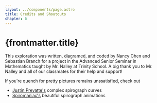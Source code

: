 ```yaml
---
layout: ../components/page.astro
title: Credits and Shoutouts
chapter: 6
---
```


# {frontmatter.title}

This exploration was written, diagramed, and coded by Nancy Chen and Sebastian Branch for a project in the Advanced Senior Seminar in Mathematics taught by Mr. Nalley at Trinity School. A big thank you to Mr. Nalley and all of our classmates for their help and support!

If you're quench for pretty pictures remains unssatisfied, check out

-   [Justin Prevatte's](https://www.tiktok.com/@justthejustin) complex spirograph curves
-   [Spiromaniac's](https://spiromaniac.tumblr.com/) beautiful spirograph animations
